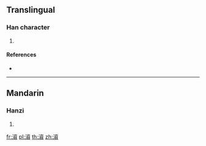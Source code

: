 {{character info/new}}
==Translingual==

===Han character===
{{Han char|rn=85|rad=水|as=13|sn=16|four=37186|canj=EIOC}}

# {{defn|Han|sort=水13}}

====References====
* {{Han ref|kx=0653.150|dkj=18402|dj=1063.120|hdz=31763.070|uh=6FAC|ud=28588|bh=E9FA|bd=59898}}

----

==Mandarin==

===Hanzi===
{{cmn-hanzi|pin=[[zī]] ([[zi1]])|wg=tzu<sup>1</sup>}}

# {{defn|lang=cmn|sort=水13}}

[[fr:澬]]
[[pl:澬]]
[[th:澬]]
[[zh:澬]]